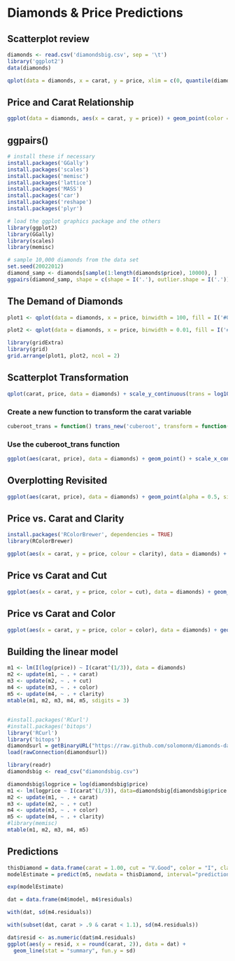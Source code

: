 # Diamonds & Price Predictions

## Scatterplot review

```r
diamonds <- read.csv('diamondsbig.csv', sep = '\t')
library('ggplot2')
data(diamonds)
```

```r
qplot(data = diamonds, x = carat, y = price, xlim = c(0, quantile(diamonds$carat, 0.99)), ylim = c(0, quantile(diamonds$price, 0.99))) + geom_point(fill = I('#F79420'), color = I('black'), shape = 21)
```

## Price and Carat Relationship
```r
ggplot(data = diamonds, aes(x = carat, y = price)) + geom_point(color = '#F79420', alpha = 1/4) + stat_smooth(method = 'lm') + scale_x_continuous(lim = c(0, quantile(diamonds$carat, 0.99))) + scale_y_continuous(lim = c(0, quantile(diamonds$price, 0.99)))
```
## ggpairs()
```r
# install these if necessary
install.packages('GGally')
install.packages('scales')
install.packages('memisc')
install.packages('lattice')
install.packages('MASS')
install.packages('car')
install.packages('reshape')
install.packages('plyr')
```

```r
# load the ggplot graphics package and the others
library(ggplot2)
library(GGally)
library(scales)
library(memisc)
```
```r
# sample 10,000 diamonds from the data set
set.seed(20022012)
diamond_samp <- diamonds[sample(1:length(diamonds$price), 10000), ]
ggpairs(diamond_samp, shape = c(shape = I('.'), outlier.shape = I('.')))
```
## The Demand of Diamonds 
```r
plot1 <- qplot(data = diamonds, x = price, binwidth = 100, fill = I('#099DD9')) + ggtitle('Price')

plot2 <- qplot(data = diamonds, x = price, binwidth = 0.01, fill = I('#F79420')) + ggtitle('Price (log10)') + scale_x_log10()

library(gridExtra)
library(grid)
grid.arrange(plot1, plot2, ncol = 2)
```
## Scatterplot Transformation
```r
qplot(carat, price, data = diamonds) + scale_y_continuous(trans = log10_trans()) + ggtitle('Price (log10) by Carat')
```

### Create a new function to transform the carat variable
```r
cuberoot_trans = function() trans_new('cuberoot', transform = function(x) x^(1/3), inverse = function(x) x^3)
```

### Use the cuberoot_trans function
```r
ggplot(aes(carat, price), data = diamonds) + geom_point() + scale_x_continuous(trans = cuberoot_trans(), limits = c(0.2, 3), breaks = c(0.2, 0.5, 1, 2, 3)) + scale_y_continuous(trans = log10_trans(), limits = c(350, 15000), breaks = c(350, 1000, 5000, 10000, 15000)) + ggtitle('Price (log10) by Cube-Root of Carat')
```
## Overplotting Revisited
```r
ggplot(aes(carat, price), data = diamonds) + geom_point(alpha = 0.5, size = 0.75, position = 'jitter') + scale_x_continuous(trans = cuberoot_trans(), limits = c(0.2, 3), breaks = c(0.2, 0.5, 1, 2, 3)) + scale_y_continuous(trans = log10_trans(), limits = c(350, 15000), breaks = c(350, 1000, 5000, 10000, 15000)) + ggtitle('Price (log10) by Cube-Root of Carat')
```

## Price vs. Carat and Clarity 
```r
install.packages('RColorBrewer', dependencies = TRUE)
library(RColorBrewer)

ggplot(aes(x = carat, y = price, colour = clarity), data = diamonds) + geom_point(alpha = 0.5, size = 1, position = 'jitter') + scale_color_brewer(type = 'div', guide = guide_legend(title = 'Clarity', reverse = TRUE, override.aes = list(alpha = 1, size = 2))) + scale_x_continuous(trans = cuberoot_trans(), limits = c(0.2, 3), breaks = c(0.2, 0.5, 1, 2, 3)) + scale_y_continuous(trans = log10_trans(), limits = c(350, 15000), breaks = c(350, 1000, 5000, 10000, 15000)) + ggtitle('Price (log10) vs Cube Root of Carat and Clarity')
```
## Price vs Carat and Cut
```r
ggplot(aes(x = carat, y = price, color = cut), data = diamonds) + geom_point(alpha = 0.5, size = 1, position = 'jitter') + scale_color_brewer(type = 'div', guide = guide_legend(title = 'Cut', reverse = TRUE, override.aes = list(alpha = 1, size = 2))) + scale_x_continuous(trans = cuberoot_trans(), limits = c(0.2, 3), breaks = c(0.2, 0.5, 1, 2, 3)) + scale_y_continuous(trans = log10_trans(), limits = c(350, 15000), breaks = c(350, 1000, 5000, 10000, 15000)) + ggtitle('Price (log10) vs Cube Root of Carat and Cut')
```

## Price vs Carat and Color
```r
ggplot(aes(x = carat, y = price, color = color), data = diamonds) + geom_point(alpha = 0.5, size = 1, position = 'jitter') + scale_color_brewer(type = 'div', guide = guide_legend(title = 'Color', reverse = FALSE, override.aes = list(alpha = 1, size = 2))) + scale_x_continuous(trans = cuberoot_trans(), limits = c(0.2, 3), breaks = c(0.2, 0.5, 1, 2, 3)) + scale_y_continuous(trans = log10_trans(), limits = c(350, 15000), breaks = c(350, 1000, 5000, 10000, 15000)) + ggtitle('Price (log10) vs Cube Root of Carat and Color')
```
## Building the linear model
```r
m1 <- lm(I(log(price)) ~ I(carat^(1/3)), data = diamonds)
m2 <- update(m1, ~ . + carat)
m3 <- update(m2, ~ . + cut)
m4 <- update(m3, ~ . + color)
m5 <- update(m4, ~ . + clarity)
mtable(m1, m2, m3, m4, m5, sdigits = 3)
```
##
```r
#install.packages('RCurl')
#install.packages('bitops')
library('RCurl')
library('bitops')
diamondsurl = getBinaryURL("https://raw.github.com/solomonm/diamonds-data/master/BigDiamonds.Rda")
load(rawConnection(diamondsurl))
```

```r
library(readr)
diamondsbig <- read_csv("diamondsbig.csv")
```

```r
diamondsbig$logprice = log(diamondsbig$price)
m1 <- lm(logprice ~ I(carat^(1/3)), data=diamondsbig[diamondsbig$price < 10000 & diamondsbig$cert == "GIA",])
m2 <- update(m1, ~ . + carat)
m3 <- update(m2, ~ . + cut)
m4 <- update(m3, ~ . + color)
m5 <- update(m4, ~ . + clarity)
#library(memisc)
mtable(m1, m2, m3, m4, m5)
```

## Predictions

```r
thisDiamond = data.frame(carat = 1.00, cut = "V.Good", color = "I", clarity="VS1")
modelEstimate = predict(m5, newdata = thisDiamond, interval="prediction", level = .95)

exp(modelEstimate)

dat = data.frame(m4$model, m4$residuals)

with(dat, sd(m4.residuals))

with(subset(dat, carat > .9 & carat < 1.1), sd(m4.residuals))

dat$resid <- as.numeric(dat$m4.residuals)
ggplot(aes(y = resid, x = round(carat, 2)), data = dat) +
  geom_line(stat = "summary", fun.y = sd)
```